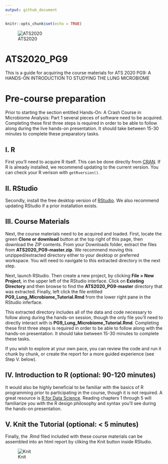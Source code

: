 ```yaml
---
output: github_document
---
```


```r
knitr::opts_chunk$set(echo = TRUE)
```

![ATS2020](images/ats2020.png)

# ATS2020_PG9
This is a guide for acquiring the course materials for ATS 2020 PG9: A HANDS-ON INTRODUCTION TO STUDYING THE LUNG MICROBIOME

# Pre-course preparation
Prior to starting the section entitled Hands-On: A Crash Course in Microbiome Analysis: Part 1 several pieces of software need to be acquired. Completing these first three steps is required in order to be able to follow along during the live hands-on presentation. It should take between 15-30 minutes to complete these preparatory tasks.  

## I. R
First you'll need to acquire R itself. This can be done directly from [CRAN](https://cran.r-project.org/).  If R is already installed, we recommend updating to the current version. You can check your R verison with `getRversion()`.  

## II. RStudio
Secondly, install the free desktop version of [RStudio](https://rstudio.com/products/rstudio/download/#download). We also recommend updating RStudio if a prior installation exists.  

## III. Course Materials
Next, the course materials need to be acquired and loaded. First, locate the green **Clone or download** button at the top right of this page, then download the ZIP contents. From your Downloads folder, extract the files from **ATS2020_PG9-master.zip**. We recommend moving this unzipped/extracted directory either to your desktop or preferred workspace. You will need to navigate to this extracted directory in the next step.  

Next, launch RStudio. Then create a new project, by clicking **File > New Project**, in the upper left of the RStudio interface. Click on **Existing Directory** and then browse to find the **ATS2020_PG9-master** directory that was extracted.  Finally, left click the file entitled **PG9_Lung_Microbiome_Tutorial.Rmd** from the lower right pane in the RStudio inferface.  

This extracted directory includes all of the data and code necessary to follow along during the hands-on session, though the only file you'll need to directly interact with is **PG9_Lung_Microbiome_Tutorial.Rmd**. Completing these first three steps is required in order to be able to follow along with the hands-on presentation. It should take between 15-30 minutes to complete these tasks.  

If you wish to explore at your own pace, you can review the code and run it chunk by chunk, or create the report for a more guided experience (see Step V. below).  

## IV. Introduction to R (optional: 90-120 minutes)  
It would also be highly beneficial to be familiar with the basics of R programming prior to participating in the course, though it is not required. A great resource is [R for Data Science](https://r4ds.had.co.nz/). Reading chapters 1 through 5 will familiarize you with the R design philosophy and syntax you'll see during the hands-on presentation.  

## V. Knit the Tutorial (optional: < 5 minutes)  
Finally, the .Rmd filed included with these course materials can be assembled into an html report by cliking the Knit button inside RStudio.  

![Knit](images/knit.png)
